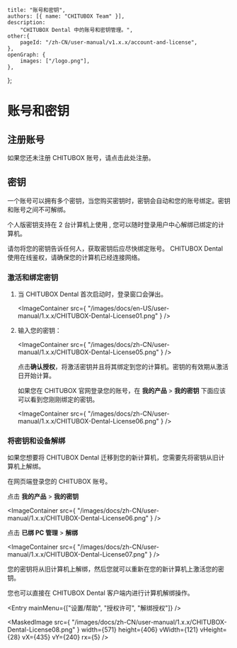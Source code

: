 
	title: "账号和密钥",
	authors: [{ name: "CHITUBOX Team" }],
	description:
		"CHITUBOX Dental 中的账号和密钥管理。",
	other:{
		pageId: "/zh-CN/user-manual/v1.x.x/account-and-license",
	},
	openGraph: {
		images: ["/logo.png"],
	},
};


# 账号和密钥

## 注册账号

如果您还未注册 CHITUBOX 账号，请点击<Link href="https://cc.chitubox.com/register">此处</Link>注册。

## 密钥

一个账号可以拥有多个密钥，当您购买密钥时，密钥会自动和您的账号绑定。密钥和账号之间不可解绑。

个人版密钥支持在 2 台计算机上使用 , 您可以随时登录用户中心解绑已绑定的计算机。

<Admonition type="danger" title="危险">
	请勿将您的密钥告诉任何人，获取密钥后应尽快绑定账号。
</Admonition>

<Admonition type="note" title="注意">
	CHITUBOX Dental 使用在线鉴权，请确保您的计算机已经连接网络。
</Admonition>

### 激活和绑定密钥

1. 当 CHITUBOX Dental 首次启动时，登录窗口会弹出。

    <ImageContainer
    	src={
    		"/images/docs/en-US/user-manual/1.x.x/CHITUBOX-Dental-License01.png"
    	}
    />

1. 输入您的密钥：

    <ImageContainer
    	src={
    		"/images/docs/zh-CN/user-manual/1.x.x/CHITUBOX-Dental-License05.png"
    	}
    />

    点击**确认授权**，将激活密钥并且将其绑定到您的计算机。密钥的有效期从激活日开始计算。

    如果您在 CHITUBOX 官网<Link href="https://cc.chitubox.com/login">登录</Link>您的账号，在 **我的产品** > **我的密钥** 下面应该可以看到您刚刚绑定的密钥。

    <ImageContainer
    	src={
    		"/images/docs/zh-CN/user-manual/1.x.x/CHITUBOX-Dental-License06.png"
    	}
    />

### 将密钥和设备解绑

如果您想要将 CHITUBOX Dental 迁移到您的新计算机，您需要先将密钥从旧计算机上解绑。

在网页端<Link href="https://cc.chitubox.com/login">登录您的 CHITUBOX 账号</Link>。

点击 **我的产品** > **我的密钥**

<ImageContainer
	src={
		"/images/docs/zh-CN/user-manual/1.x.x/CHITUBOX-Dental-License06.png"
	}
/>

点击 **已绑 PC 管理** > **解绑**

<ImageContainer
	src={
		"/images/docs/zh-CN/user-manual/1.x.x/CHITUBOX-Dental-License07.png"
	}
/>

您的密钥将从旧计算机上解绑，然后您就可以重新在您的新计算机上激活您的密钥。

您也可以直接在 CHITUBOX Dental 客户端内进行计算机解绑操作。

<Entry mainMenu={["设置/帮助", "授权许可", "解绑授权"]} />

<MaskedImage
	src={
		"/images/docs/zh-CN/user-manual/1.x.x/CHITUBOX-Dental-License08.png"
	}
	width={571}
	height={406}
	vWidth={121}
	vHeight={28}
	vX={435}
	vY={240}
	rx={5}
/>
